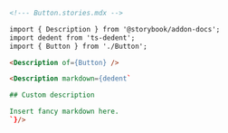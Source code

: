 ```md
<!--- Button.stories.mdx -->

import { Description } from '@storybook/addon-docs';
import dedent from 'ts-dedent';
import { Button } from './Button';

<Description of={Button} />

<Description markdown={dedent`

## Custom description

Insert fancy markdown here.
`}/>
```
